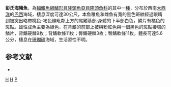 {{Speciesbox 
| taxon = Halichoeres penrosei
| status = LC
| status_system = IUCN3.1
| authority = [[Starks|Starks]], 1913
| synonyms = 
}}

'''彭氏海豬魚'''，為[[輻鰭魚綱|輻鰭魚綱]][[鱸形目|鱸形目]][[隆頭魚亞目|隆頭魚亞目]][[隆頭魚科|隆頭魚科]]的其中一[[種|種]]，分布於西南[[大西洋|大西洋]]的[[巴西|巴西]]海域，棲息深度可達30公尺，本魚稚魚和雌魚有寬的黑色斑紋經過眼睛到被突出略帶桃色-褐色線毗鄰上方的尾鰭基部;身體的下半部白色，鱗片有橘色的斑點。雄性成魚主要為綠色，在背鰭的前部上被與粉紅色與一個黑色的斑點接壤的鱗片，背鰭硬棘9枚；背鰭軟條11枚；臀鰭硬棘3枚；臀鰭軟條11枚，體長可達5.6公分，棲息在[[珊瑚礁|珊瑚礁]]海域，生活習性不明。

==参考文献==
*{{FishBase_species|genus=Halichoeres|species=penrosei|year=2013|month=7}}
{{taxonbar}}
[[Category:1913年描述的鱼类|H]]
[[Category:IUCN红色名录无危物种|H]]
[[Category:海豬魚屬|P]]